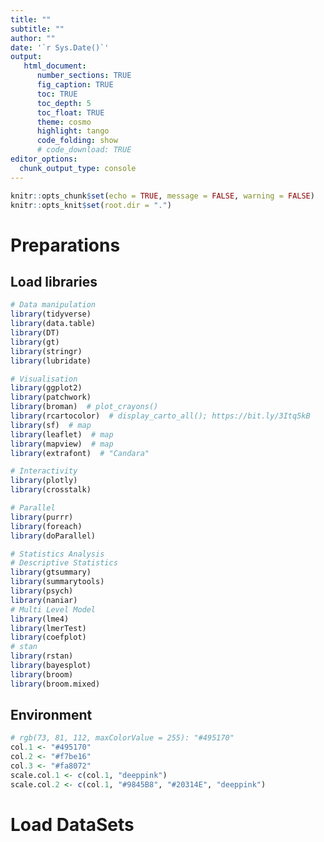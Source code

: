 ```yaml
---
title: ""
subtitle: ""
author: ""
date: '`r Sys.Date()`'
output: 
   html_document:
      number_sections: TRUE
      fig_caption: TRUE
      toc: TRUE
      toc_depth: 5
      toc_float: TRUE
      theme: cosmo
      highlight: tango
      code_folding: show
      # code_download: TRUE
editor_options: 
  chunk_output_type: console
---
```


```r
knitr::opts_chunk$set(echo = TRUE, message = FALSE, warning = FALSE)
knitr::opts_knit$set(root.dir = ".")
```

# Preparations {.tabset .tabset-fade .tabset-pills}

## Load libraries
```r
# Data manipulation
library(tidyverse)
library(data.table)
library(DT)
library(gt)
library(stringr)
library(lubridate)

# Visualisation
library(ggplot2)
library(patchwork)
library(broman)  # plot_crayons()
library(rcartocolor)  # display_carto_all(); https://bit.ly/3Itq5kB
library(sf)  # map
library(leaflet)  # map
library(mapview)  # map
library(extrafont)  # "Candara"

# Interactivity
library(plotly)
library(crosstalk)

# Parallel
library(purrr)
library(foreach)
library(doParallel)

# Statistics Analysis
# Descriptive Statistics
library(gtsummary)
library(summarytools)
library(psych)
library(naniar)
# Multi Level Model
library(lme4)
library(lmerTest)
library(coefplot)
# stan
library(rstan)
library(bayesplot)
library(broom)
library(broom.mixed)
```

## Environment
```r
# rgb(73, 81, 112, maxColorValue = 255): "#495170"
col.1 <- "#495170"
col.2 <- "#f7be16"
col.3 <- "#fa8072"
scale.col.1 <- c(col.1, "deeppink")
scale.col.2 <- c(col.1, "#9845B8", "#20314E", "deeppink")
```

# Load DataSets {.tabset .tabset-fade .tabset-pills}
```r

```
